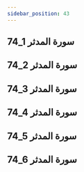```yaml
---
sidebar_position: 43
---
```


## 74_1 سورة المدثر
<YouTube youTubeId='wCWDtr6RWs0' />

## 74_2 سورة المدثر
<YouTube youTubeId='2HTq8WnoWQY' />

## 74_3 سورة المدثر
<YouTube youTubeId='lPLOjrwentw' />

## 74_4 سورة المدثر
<YouTube youTubeId='Sk2L5sivJss' />

## 74_5 سورة المدثر
<YouTube youTubeId='iGWXgFy4NBc' />

## 74_6 سورة المدثر
<YouTube youTubeId='MREskVZXk6Q' />
